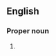 {{also|obad}}
==English==

===Proper noun===
{{en-proper noun}}

# {{abbreviation of|Obadiah|lang=en}}